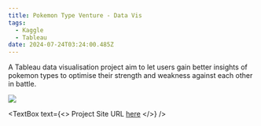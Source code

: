 ```yaml
---
title: Pokemon Type Venture - Data Vis
tags:
  - Kaggle
  - Tableau
date: 2024-07-24T03:24:00.485Z
---
```


A Tableau data visualisation project aim to let users gain better insights of pokemon types to optimise their strength and weakness against each other in battle.

![](/Pokemon-Visualisation.png)

<TextBox
  text={<>
    Project Site URL [here]()
  </>}
/>
